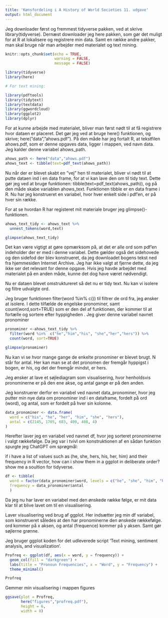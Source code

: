 ---
title: 'Kønsfordeling i A History of World Societies 11. udgave'
output: html_document
---
Jeg downloader først og fremmest tidyverse pakken, ved at skrive library(tidyverse). Dernæst downloader jeg here pakken, som gør det muligt for at R at lokalisere og registrere min data. Samt en række andre pakker, man skal bruge når man arbejder med materialet og text mining. 

```{r setup, include=FALSE}
knitr::opts_chunk$set(echo = TRUE,
                      warning = FALSE,
                      message = FALSE)

library(tidyverse)
library(here) 

# For text mining:

library(pdftools)
library(tidytext)
library(textdata) 
library(ggwordcloud)
library(ggplot2)
library(dplyr)
```

For at kunne arbejde med materialet, bliver man først nødt til at få registrere hvor dataen er placeret. Det gør jeg ved at bruge here() funktionen, og skrive; here(”data”,”ahows.pdf”). På den måde har jeg fortalt R, at tekstfilen ahows.pdf, som er denne opgaves data, ligger i mappen, ved navn data.  Jeg kalder denne variabel ahows_path. 

```{r get-document}
ahows_path <- here("data","ahows.pdf") 
ahows_text <- tibble(text=pdf_text(ahows_path)) 
```

Nu når der er blevet skabt en ”vej” hen til materialet, bliver vi nødt til at putte dataen ind i en data frame, for at vi kan lave den om til tidy text. Dette gør jeg ved at bruge funktionen: tibble(text=pdf_text(ahows_path)), og på den måde skabe variablen ahows_text. Funktionen tibble er en data frame i R.  Nu har jeg konstrueret en variabel, hvor hver enkelt side i pdf’en, er på hver sin række. 

For at se hvordan R har registeret mit materiale bruger jeg glimpse()-funktionen. 

```{r single-page}
ahows_text_tidy <- ahows_text %>% 
  unnest_tokens(word,text)

glimpse(ahows_text_tidy)
```
Det kan være vigtigt at gøre opmærksom på, at det er alle ord som pdf’en indeholder der er med i denne variabel. Dette gælder også det sidehovede og den sidefod der blev konstrueret, da jeg downloadet bogens tekst ned fra hjemmesiden Internet Archive. Jeg har ikke valgt at fjerne dette, da jeg ikke ser det relevant for denne opgave. Hvis jeg havde arbejdet med materialet på en anden måde, kunne det dog have været nødvendigt. 

Nu er dataen blevet omstruktureret så det nu er tidy text. Nu kan vi isolere og filtre udvalgte ord.

Jeg bruger funktionen filter(word %in% c()) til filtrer de ord fra, jeg ønsker at isolere. I dette tilfælde de engelske pronominer, samt count(word,sort=TRUE) som er den del af funktionen, der kommer til at fortælle og sortere efter hyppigheden . Jeg giver denne variabel navnet pronominer

```{r}
pronominer <-ahows_text_tidy %>% 
  filter(word %in%  c("he","him","his", "she","her","hers")) %>% 
  count(word, sort=TRUE)

glimpse(pronominer)

```
Nu kan vi se hvor mange gange de enkelte pronominer er blevet brugt. N står for antal. Her kan man se at det pronomen der fremgår hyppigst i bogen, er his, og det der fremgår mindst, er hers. 

Jeg ønsker at lave et søjlediagram som visualisering, hvor henholdsvis pronominerne er på den ene akse, og antal gange er på den anden. 

Jeg konstruerer derfor en variabel ved navnet data_pronominer, hvor jeg putter min nye data om pronominer ind i en dataframe, fordelt på ord (word), og antal, som er fordelt på hver sin kolonne.   

```{r}
data_pronominer <- data.frame(
  word = c("his", "he", "her", "him", "she", "hers"),
  antal = c(2145, 1705, 683, 409, 408, 4)
)
```

Herefter laver jeg en variabel ved navnet df, hvor jeg sorteret pronominerne i valgt rækkefølge. Da jeg var i tvivl om konstruktionen af en sådan funktion spurgte jeg ChatGPT om sprøgmål:  

if i have a list of values such as (he, she, hers, his, her, him) and their frequency in R vector, how can i show them  in a ggplot in deliberate order? show me a soultion for tidyverse. 

```{r}
df <- tibble(
  word = factor(data_pronominer$word, levels = c("he", "she", "him", "her", "his", "hers")),  
  frequency = data_pronominer$antal
  )

```

Da jeg nu har laver en variabel med den ønskede række følge, er mit data klar til at blive lavet om til en visualisering. 

Laver visualisering ved brug af ggplot. Her indsætter jeg min df variabel, som konstrueret således at den har pronominerne den ønskede rækkefølge. ord kommer på x aksen, og antal (frequence) kommer på y aksen.  Samt gør søjlerne grønne.

Jeg bruger ggplot koden for det udleverede script  'Text mining, sentiment analysis, and visualization'.


```{r}

Profreq <- ggplot(df, aes(x = word, y = frequency)) +
  geom_col(fill = "darkgreen") +
  labs(title = "Pronoun Frequencies", x = "Word", y = "Frequency") +
  theme_minimal()

Profreq
```

Gemmer min visualisering i mappen figures  

```{r}
ggsave(plot = Profreq, 
       here("figures","profreq.pdf"), 
       height = 6, 
       width = 8)
``` 

